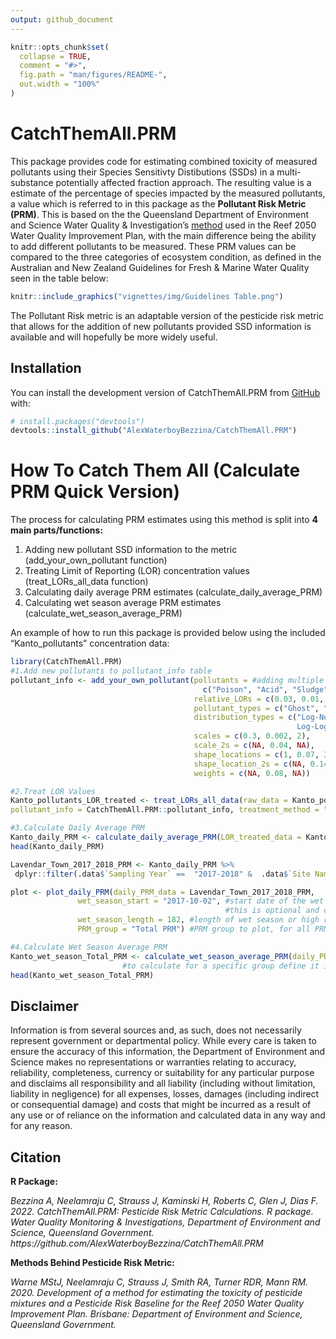 ```yaml
---
output: github_document
---
```


<!-- README.md is generated from README.Rmd. Please edit that file -->

```r
knitr::opts_chunk$set(
  collapse = TRUE,
  comment = "#>",
  fig.path = "man/figures/README-",
  out.width = "100%"
)
```

# CatchThemAll.PRM

<!-- badges: start -->
<!-- badges: end -->

This package provides code for estimating combined toxicity of measured pollutants using their Species Sensitivty Distibutions (SSDs) in a multi-substance potentially affected fraction approach. The resulting value is a estimate of the percentage of species impacted by the measured pollutants, a value which is referred to in this package as the **Pollutant Risk Metric (PRM)**. This is based on the the Queensland Department of Environment and Science Water Quality & Investigation's [method](https://www.publications.qld.gov.au/dataset/method-development-pesticide-risk-metric-baseline-condition-of-waterways-to-gbr/resource/c65858f9-d7ba-4aef-aa4f-e148f950220f) used in the Reef 2050 Water Quality Improvement Plan, with the main difference being the ability to add different pollutants to be measured. These PRM values can be compared to the three categories of ecosystem condition, as defined in the Australian and New Zealand Guidelines for Fresh & Marine Water Quality seen in the table below:

```r
knitr::include_graphics("vignettes/img/Guidelines Table.png")
```

The Pollutant Risk metric is an adaptable version of the pesticide risk metric that allows for the addition of new pollutants provided SSD information is available and will hopefully be more widely useful.

## Installation

You can install the development version of CatchThemAll.PRM from [GitHub](https://github.com/) with:

``` r
# install.packages("devtools")
devtools::install_github("AlexWaterboyBezzina/CatchThemAll.PRM")
```
# How To Catch Them All (Calculate PRM Quick Version)

The process for calculating PRM estimates using this method is split into **4 main parts/functions:**

1. Adding new pollutant SSD information to the metric (add_your_own_pollutant function)
2. Treating Limit of Reporting (LOR) concentration values (treat_LORs_all_data function)
3. Calculating daily average PRM estimates (calculate_daily_average_PRM)
4. Calculating wet season average PRM estimates (calculate_wet_season_average_PRM)

An example of how to run this package is provided below using the included "Kanto_pollutants" concentration data:

```r
library(CatchThemAll.PRM)
#1.Add new pollutants to pollutant_info table
pollutant_info <- add_your_own_pollutant(pollutants = #adding multiple new pollutants
                                           c("Poison", "Acid", "Sludge"),
                                         relative_LORs = c(0.03, 0.01, 0.5), 
                                         pollutant_types = c("Ghost", "Bug", "Poison"),
                                         distribution_types = c("Log-Normal", "Log-Logistic
                                                                Log-Logistic", "Burr Type III"),
                                         scales = c(0.3, 0.002, 2),
                                         scale_2s = c(NA, 0.04, NA), 
                                         shape_locations = c(1, 0.07, 3),
                                         shape_location_2s = c(NA, 0.14, 2.3),
                                         weights = c(NA, 0.08, NA))

#2.Treat LOR Values
Kanto_pollutants_LOR_treated <- treat_LORs_all_data(raw_data = Kanto_pollutants,
pollutant_info = CatchThemAll.PRM::pollutant_info, treatment_method = "WQI")

#3.Calculate Daily Average PRM
Kanto_daily_PRM <- calculate_daily_average_PRM(LOR_treated_data = Kanto_pollutants_LOR_treated)
head(Kanto_daily_PRM)

Lavendar_Town_2017_2018_PRM <- Kanto_daily_PRM %>%
 dplyr::filter(.data$`Sampling Year` ==  "2017-2018" &  .data$`Site Name` == "Lavendar Town")

plot <- plot_daily_PRM(daily_PRM_data = Lavendar_Town_2017_2018_PRM,
               wet_season_start = "2017-10-02", #start date of the wet season or high risk window
                                                #this is optional and can be removed with = NULL
               wet_season_length = 182, #length of wet season or high risk window
               PRM_group = "Total PRM") #PRM group to plot, for all PRM = "Total PRM

#4.Calculate Wet Season Average PRM
Kanto_wet_season_Total_PRM <- calculate_wet_season_average_PRM(daily_PRM_data = Kanto_daily_PRM, PRM_group = "Total PRM") #this calculates the wet season average PRM for all pollutant groups
                         #to calculate for a specific group define it in "PRM_group ="
head(Kanto_wet_season_Total_PRM)

```


## Disclaimer

Information is from several sources and, as such, does not necessarily represent government or departmental policy. While every care is taken to ensure the accuracy of this information, the Department of Environment and Science makes no representations or warranties relating to  accuracy, reliability, completeness, currency or suitability for any particular purpose and disclaims all responsibility and all liability (including without limitation, liability in negligence) for all expenses, losses, damages (including indirect or consequential damage) and costs that might be incurred as a result of any use or of reliance on the information and calculated data in any way and for any reason.

## Citation

**R Package:**

*Bezzina A, Neelamraju C, Strauss J, Kaminski H, Roberts C, Glen J, Dias F. 2022. CatchThemAll.PRM: Pesticide Risk Metric Calculations. R package. Water Quality Monitoring & Investigations, Department of Environment and Science, Queensland Government. https://github.com/AlexWaterboyBezzina/CatchThemAll.PRM*

**Methods Behind Pesticide Risk Metric:**

*Warne MStJ, Neelamraju C, Strauss J, Smith RA, Turner RDR, Mann RM. 2020. Development of a method for estimating the toxicity of pesticide mixtures and a Pesticide Risk Baseline for the Reef 2050 Water Quality Improvement Plan. Brisbane: Department of Environment and Science, Queensland Government.*
